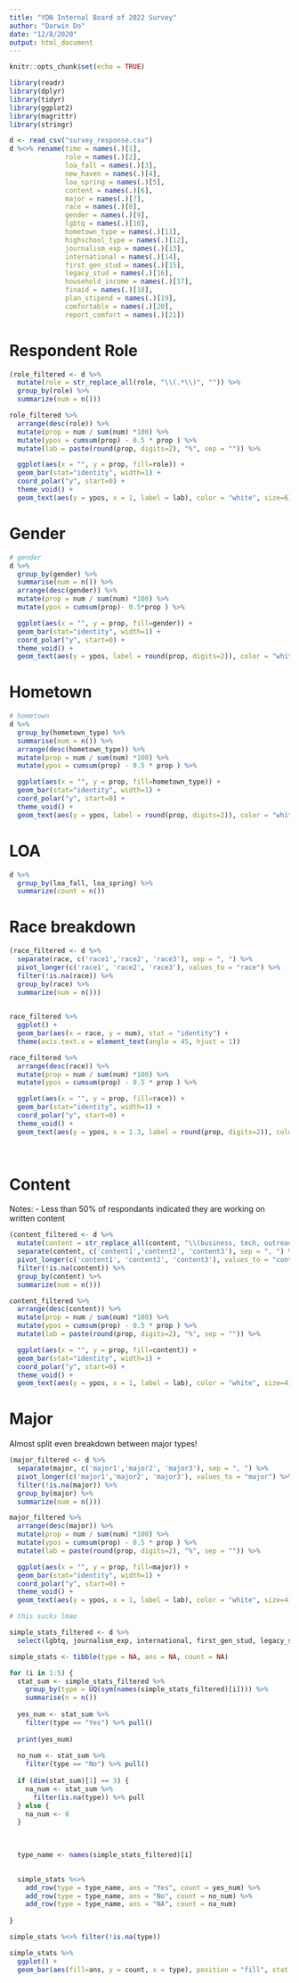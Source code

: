 ```yaml
---
title: "YDN Internal Board of 2022 Survey"
author: "Darwin Do"
date: "12/8/2020"
output: html_document
---
```


```r
knitr::opts_chunk$set(echo = TRUE)
```


```r
library(readr)
library(dplyr)
library(tidyr)
library(ggplot2)
library(magrittr)
library(stringr)
```


```r
d <- read_csv("survey_response.csv")
d %<>% rename(time = names(.)[1], 
              role = names(.)[2],
              loa_fall = names(.)[3],
              new_haven = names(.)[4],
              loa_spring = names(.)[5],
              content = names(.)[6],
              major = names(.)[7],
              race = names(.)[8],
              gender = names(.)[9],
              lgbtq = names(.)[10],
              hometown_type = names(.)[11],
              highschool_type = names(.)[12],
              journalism_exp = names(.)[13],
              international = names(.)[14],
              first_gen_stud = names(.)[15],
              legacy_stud = names(.)[16],
              household_income = names(.)[17],
              finaid = names(.)[18],
              plan_stipend = names(.)[19],
              comfortable = names(.)[20],
              report_comfort = names(.)[21])
```

# Respondent Role

```r
(role_filtered <- d %>%
  mutate(role = str_replace_all(role, "\\(.*\\)", "")) %>%
  group_by(role) %>%
  summarize(num = n()))

role_filtered %>%
  arrange(desc(role)) %>%
  mutate(prop = num / sum(num) *100) %>%
  mutate(ypos = cumsum(prop) - 0.5 * prop ) %>%
  mutate(lab = paste(round(prop, digits=2), "%", sep = "")) %>%

  ggplot(aes(x = "", y = prop, fill=role)) +
  geom_bar(stat="identity", width=1) +
  coord_polar("y", start=0) + 
  theme_void() +
  geom_text(aes(y = ypos, x = 1, label = lab), color = "white", size=6)


```


# Gender

```r
# gender
d %>%
  group_by(gender) %>%
  summarise(num = n()) %>%
  arrange(desc(gender)) %>%
  mutate(prop = num / sum(num) *100) %>%
  mutate(ypos = cumsum(prop)- 0.5*prop ) %>%

  ggplot(aes(x = "", y = prop, fill=gender)) +
  geom_bar(stat="identity", width=1) +
  coord_polar("y", start=0) + 
  theme_void() +
  geom_text(aes(y = ypos, label = round(prop, digits=2)), color = "white", size=6)
```

# Hometown

```r
# hometown
d %>%
  group_by(hometown_type) %>%
  summarise(num = n()) %>%
  arrange(desc(hometown_type)) %>%
  mutate(prop = num / sum(num) *100) %>%
  mutate(ypos = cumsum(prop) - 0.5 * prop ) %>%

  ggplot(aes(x = "", y = prop, fill=hometown_type)) +
  geom_bar(stat="identity", width=1) +
  coord_polar("y", start=0) + 
  theme_void() +
  geom_text(aes(y = ypos, label = round(prop, digits=2)), color = "white", size=6)
```

# LOA

```r
d %>%
  group_by(loa_fall, loa_spring) %>%
  summarize(count = n())
```


# Race breakdown

```r

(race_filtered <- d %>%
  separate(race, c('race1','race2', 'race3'), sep = ", ") %>%
  pivot_longer(c('race1', 'race2', 'race3'), values_to = "race") %>%
  filter(!is.na(race)) %>%
  group_by(race) %>%
  summarize(num = n()))
  

race_filtered %>%
  ggplot() + 
  geom_bar(aes(x = race, y = num), stat = "identity") +
  theme(axis.text.x = element_text(angle = 45, hjust = 1))

race_filtered %>%
  arrange(desc(race)) %>%
  mutate(prop = num / sum(num) *100) %>%
  mutate(ypos = cumsum(prop) - 0.5 * prop ) %>%

  ggplot(aes(x = "", y = prop, fill=race)) +
  geom_bar(stat="identity", width=1) +
  coord_polar("y", start=0) + 
  theme_void() +
  geom_text(aes(y = ypos, x = 1.3, label = round(prop, digits=2)), color = "white", size=4)
  
  
```


# Content

Notes: 
- Less than 50% of respondants indicated they are working on written content

```r
(content_filtered <- d %>%
  mutate(content = str_replace_all(content, "\\(business, tech, outreach\\)", "")) %>%
  separate(content, c('content1','content2', 'content3'), sep = ", ") %>%
  pivot_longer(c('content1', 'content2', 'content3'), values_to = "content") %>%
  filter(!is.na(content)) %>%
  group_by(content) %>%
  summarize(num = n()))

content_filtered %>%
  arrange(desc(content)) %>%
  mutate(prop = num / sum(num) *100) %>%
  mutate(ypos = cumsum(prop) - 0.5 * prop ) %>%
  mutate(lab = paste(round(prop, digits=2), "%", sep = "")) %>%

  ggplot(aes(x = "", y = prop, fill=content)) +
  geom_bar(stat="identity", width=1) +
  coord_polar("y", start=0) + 
  theme_void() +
  geom_text(aes(y = ypos, x = 1, label = lab), color = "white", size=4)
```

# Major
Almost split even breakdown between major types!

```r
(major_filtered <- d %>%
  separate(major, c('major1','major2', 'major3'), sep = ", ") %>%
  pivot_longer(c('major1','major2', 'major3'), values_to = "major") %>%
  filter(!is.na(major)) %>%
  group_by(major) %>%
  summarize(num = n()))

major_filtered %>%
  arrange(desc(major)) %>%
  mutate(prop = num / sum(num) *100) %>%
  mutate(ypos = cumsum(prop) - 0.5 * prop ) %>%
  mutate(lab = paste(round(prop, digits=2), "%", sep = "")) %>%

  ggplot(aes(x = "", y = prop, fill=major)) +
  geom_bar(stat="identity", width=1) +
  coord_polar("y", start=0) + 
  theme_void() +
  geom_text(aes(y = ypos, x = 1, label = lab), color = "white", size=4)
```

```r

# this sucks lmao

simple_stats_filtered <- d %>%
  select(lgbtq, journalism_exp, international, first_gen_stud, legacy_stud)

simple_stats <- tibble(type = NA, ans = NA, count = NA)

for (i in 1:5) {
  stat_sum <- simple_stats_filtered %>%
    group_by(type = UQ(sym(names(simple_stats_filtered)[i]))) %>%
    summarise(n = n())
  
  yes_num <- stat_sum %>% 
    filter(type == "Yes") %>% pull()
  
  print(yes_num)
  
  no_num <- stat_sum %>% 
    filter(type == "No") %>% pull()
  
  if (dim(stat_sum)[1] == 3) {
    na_num <- stat_sum %>%
      filter(is.na(type)) %>% pull
  } else {
    na_num <- 0
  }
  

  
  type_name <- names(simple_stats_filtered)[i]
  

  simple_stats %<>%
    add_row(type = type_name, ans = "Yes", count = yes_num) %>%
    add_row(type = type_name, ans = "No", count = no_num) %>%
    add_row(type = type_name, ans = "NA", count = na_num)
  
}

simple_stats %<>% filter(!is.na(type))

simple_stats %>%
  ggplot() +
  geom_bar(aes(fill=ans, y = count, x = type), position = "fill", stat = "identity")
```


